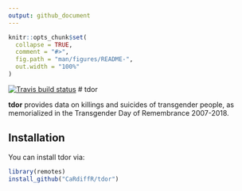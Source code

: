 ```yaml
---
output: github_document
---
```


<!-- README.md is generated from README.Rmd. Please edit that file -->

```r
knitr::opts_chunk$set(
  collapse = TRUE,
  comment = "#>",
  fig.path = "man/figures/README-",
  out.width = "100%"
)
```
  <!-- badges: start -->
  [![Travis build status](https://travis-ci.org/CaRdiffR/tdor.svg?branch=master)](https://travis-ci.org/CaRdiffR/tdor)
  <!-- badges: end -->
# tdor

**tdor** provides data on killings and suicides of transgender people, as 
memorialized in the Transgender Day of Remembrance 2007-2018.

## Installation

You can install tdor via:

``` r
library(remotes)
install_github("CaRdiffR/tdor")
```
